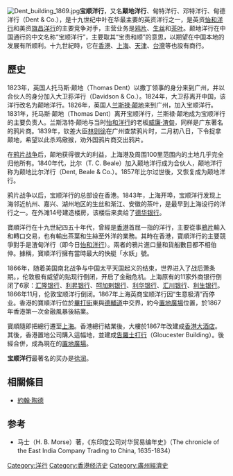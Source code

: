 {{multiple issues|
{{expand|time=2018-03-23T22:56:50+00:00}}
{{expert|time=2018-03-23T22:56:50+00:00}}
{{refimprove|time=2018-03-23T22:56:50+00:00}}
}}
[[File:Dent_building_1869.jpg|thumb]]'''宝顺洋行'''，又名'''颠地洋行'''、甸特洋行、邓特洋行、甸德洋行（Dent & Co.），是十九世纪中叶在华最主要的英资洋行之一，是英资[[怡和洋行|怡和洋行]]和美资[[旗昌洋行|旗昌洋行]]的主要竞争对手，主营业务是[[鸦片|鸦片]]、[[生丝|生丝]]和[[茶叶|茶叶]]。颠地洋行在中国通行的中文名称“宝顺洋行”，主要取其“宝贵和顺”的意思，以期望在中国本地的发展有所顺利。十九世紀時，它在[[香港|香港]]、[[上海|上海]]、[[天津|天津]]、[[台灣|台灣]]等也設有商行。

==歷史==
1823年，英国人托马斯·颠地（Thomas Dent）以撒丁领事的身分来到广州，并以合伙人的身分加入大卫荪洋行（Davidson & Co.）。1824年，大卫荪离开中国，该洋行改名为颠地洋行。1826年，英国人[[兰斯禄·颠地|兰斯禄·颠地]]来到广州，加入宝顺洋行。1831年，托马斯·颠地（Thomas Dent）离开宝顺洋行，兰斯禄·颠地成为宝顺洋行的主要负责人。兰斯洛特·颠地与当时[[怡和洋行|怡和洋行]]的老板[[威廉·渣甸|威廉·渣甸]]，同样是广东著名的鸦片商。1839年，钦差大臣[[林则徐|林则徐]]在广州查禁鸦片时，二月初八日，下令捉拿颠地，希望以此杀鸡儆猴，劝外国鸦片商交出鸦片。

在[[鸦片战争|鸦片战争]]后，颠地获得很大的利益，上海港及周围100里范围内的土地几乎完全归他所有。1840年代，比尔（T. C. Beale）加入颠地洋行成为合伙人，颠地洋行称为颠地比尔洋行（Dent, Beale & Co.）。1857年比尔过世後，又恢复成为颠地洋行。  

鸦片战争以后，宝顺洋行的总部设在香港。1843年，上海开埠，宝顺洋行发现上海邻近杭州、嘉兴、湖州地区的生丝和渐江、安徽的茶叶，是最早到上海设行的洋行之一。在外滩14号建造楼房，该楼后来卖给了[[德华银行|德华银行]]。

寶順洋行在十九世紀四五十年代，曾經是[[香港|香港]]首屈一指的洋行，主要從事[[鴉片|鴉片]]輸入和轉口交易，也有輸出茶葉和生絲至外洋的業務。其時在香港，寶順洋行的主要競爭對手是渣甸洋行（即今日[[怡和洋行|怡和洋行]]）。兩者的鴉片進口量和貨船數目都不相伯仲。據稱，寶順洋行擁有當時最大的快艇「水妖」號。

1866年，随着美国南北战争与中国太平天国起义的结束，世界进入了战后萧条期。{{tsl|en|Overend, Gurney and Company|奥弗伦-格尼公司}}，伦敦极有威望的贴现行倒闭，开启了金融危机。上海原有的11家外商银行倒闭了6家：[[汇隆银行|汇隆银行]]、[[利昇银行|利昇银行]]、[[呵加剌银行|呵加剌银行]]、[[利华银行|利华银行]]、[[汇川银行|汇川银行]]、[[利生银行|利生银行]]。1866年11月，伦敦宝顺洋行倒闭。1867年上海英商宝顺洋行因“生意极清”而停业。香港的寶順洋行位於[[畢打街|畢打街]]東與[[德輔道|德輔道]]中交界，約今[[置地廣塲|置地廣場]]位置，於1867年香港第一次金融風暴後結業。  

寶順隨即把總行遷至[[上海|上海]]。香港總行結業後，大樓於1867年改建成[[香港大酒店|香港大酒店]]。其後，香港置地公司購入這幅地，並建成[[告羅士打行|告羅士打行]]（Gloucester Building）。後經合併，成為現在的[[置地廣塲|置地廣場]]。

'''宝顺洋行'''最著名的买办是[[徐润|徐润]]。

== 相關條目 ==

* [[約翰·陶德|約翰·陶德]]

== 参考 ==
* 马士（H. B. Morse）著，《东印度公司对华贸易编年史》（The chronicle of the East India Company Trading to China, 1635-1834）

{{清朝对外贸易}}
{{Authority control}}
[[Category:洋行|Category:洋行]]
[[Category:香港经济史|Category:香港经济史]]
[[Category:廣州經濟史|Category:廣州經濟史]]
